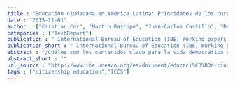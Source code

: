 ```yaml
---
title : "Educación ciudadana en América Latina: Prioridades de los currículos escolares"
date : "2015-11-01"
author : ["Cristian Cox", "Martin Bascope", "Juan-Carlos Castillo", "Daniel Miranda", "Macarena Bonhomme"]
categories : ["TechReport"]
publication : " International Bureau of Education (IBE) Working papers on Curriculum Issues (14). Geneva UNESCO"
publication_short : " International Bureau of Education (IBE) Working papers on Curriculum Issues (14). Geneva UNESCO"
abstract : "¿Cuáles son los contenidos clave para la vida democrática en los currículos de educación cívica y ciudadana en los países de América Latina? ¿Cuáles son las dimensiones y los valores más destacados? Este documento resume los resultados de un análisis comparativo de los currículos de educación cívica/ciudadana a nivel primario y secundario en seis países de la región que participaron en el Estudio Internacional de Educación Cívica y Ciudadana (ICCS-2009) realizado por la Asociación Internacional para la Evaluación del Rendimiento Educativo (IEA, por su sigla en inglés)."
abstract_short : ""
url_source : "http://www.ibe.unesco.org/es/document/educaci%C3%B3n-ciudadana-en-am%C3%A9rica-latina-prioridades-de-los-curr%C3%ADculos-escolares-documentos-de"
tags : ["citizenship education","ICCS"]
---
```

